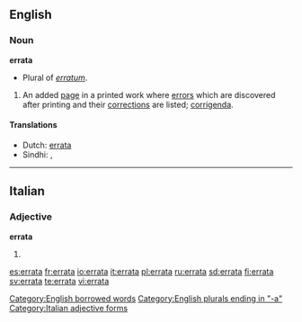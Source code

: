 ==English==

===Noun===
'''errata'''
* Plural of ''[[erratum]]''.
# An added [[page]] in a printed work where [[error]]s which are discovered after printing and their [[correction]]s are listed; [[corrigenda]].

==== Translations ====
*Dutch: [[errata#Dutch|errata]]
*Sindhi:{{SDchar|[[چُڪَنامو]]}} {{m}}, {{SDchar|[[ڀُلَنامو]]}} {{m}}

[[Category:English borrowed words]]
[[Category:English plurals ending in "-a"]]
----

==Italian==
===Adjective===
'''errata''' {{s}}
# {{feminine of|errato#Adjective|errato}}

[[Category:Italian adjective forms]]

[[es:errata]]
[[fr:errata]]
[[io:errata]]
[[it:errata]]
[[pl:errata]]
[[ru:errata]]
[[sd:errata]]
[[fi:errata]]
[[sv:errata]]
[[te:errata]]
[[vi:errata]]